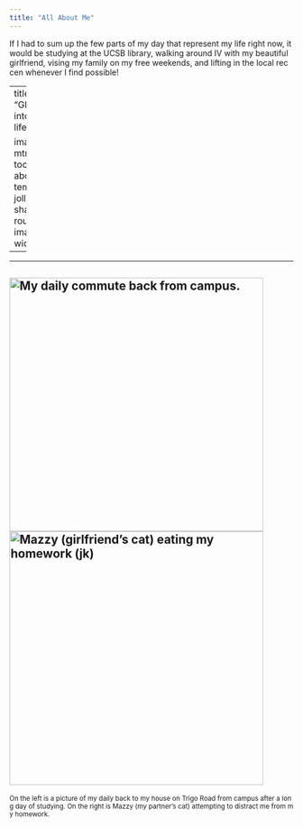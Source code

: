 ```yaml
---
title: "All About Me"
---
```


If I had to sum up the few parts of my day that represent my life right now, it would be studying at the UCSB library, walking around IV with my beautiful girlfriend, vising my family on my free weekends, and lifting in the local rec cen whenever I find possible!

---
title: "Glimpse into my daily life!"

image: mtmfam.jpeg
toc: false
about: 
  template: jolla
  image-shape: rounded
  image-width: 47em
---

------------------------------------------------------------------------

## ![My daily commute back from campus.](mtmsunsetride.jpeg){width="450"}![Mazzy (girlfriend's cat) eating my homework (jk)](mtmmazzy.jpeg){width="450"}

~On\ the\ left\ is\ a\ picture\ of\ my\ daily\ back\ to\ my\ house\ on\ Trigo\ Road\ from\ campus\ after\ a\ long\ day\ of\ studying.\ On\ the\ right\ is\ Mazzy\ (my\ partner's\ cat)\ attempting\ to\ distract\ me\ from\ my\ homework.~
